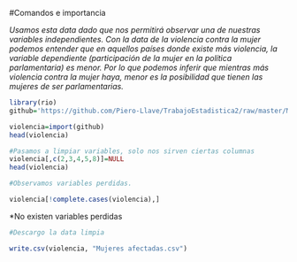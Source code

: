 #Comandos e importancia

*Usamos esta data dado que nos permitirá observar una de nuestras variables independientes. Con la data de la violencia contra la mujer podemos entender que en aquellos países donde existe más violencia, la variable dependiente (participación de la mujer en la política parlamentaria) es menor. Por lo que podemos inferir que mientras más violencia contra la mujer haya, menor es la posibilidad que tienen las mujeres de ser parlamentarias.*

```r
library(rio)
github='https://github.com/Piero-Llave/TrabajoEstadistica2/raw/master/Mujeres%20afectadas.csv'

violencia=import(github)
head(violencia)
```

```r
#Pasamos a limpiar variables, solo nos sirven ciertas columnas
violencia[,c(2,3,4,5,8)]=NULL
head(violencia)

```

```r
#Observamos variables perdidas.

violencia[!complete.cases(violencia),]
```
*No existen variables perdidas

```r
#Descargo la data limpia

write.csv(violencia, "Mujeres afectadas.csv")
```

